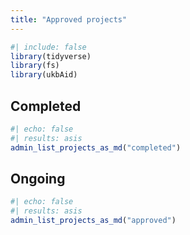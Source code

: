 ```yaml
---
title: "Approved projects"
---
```


```r
#| include: false
library(tidyverse)
library(fs)
library(ukbAid)
```

## Completed

```r
#| echo: false
#| results: asis
admin_list_projects_as_md("completed")
```

## Ongoing

```r
#| echo: false
#| results: asis
admin_list_projects_as_md("approved")
```
